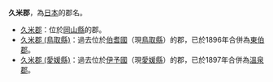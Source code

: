{{disambig|J久|Cat=三字日本地名消歧義}}
'''久米郡'''，為[[日本|日本]]的郡名。

* [[久米郡|久米郡]]：位於[[岡山縣|岡山縣]]的郡。
* [[久米郡_(鳥取縣)|久米郡 (鳥取縣)]]：過去位於[[伯耆國|伯耆國]]（現[[鳥取縣|鳥取縣]]）的郡，已於1896年合併為[[東伯郡|東伯郡]]。
* [[久米郡_(愛媛縣)|久米郡 (愛媛縣)]]：過去位於[[伊予國|伊予國]]（現[[愛媛縣|愛媛縣]]）的郡，已於1897年合併為[[溫泉郡|溫泉郡]]。
